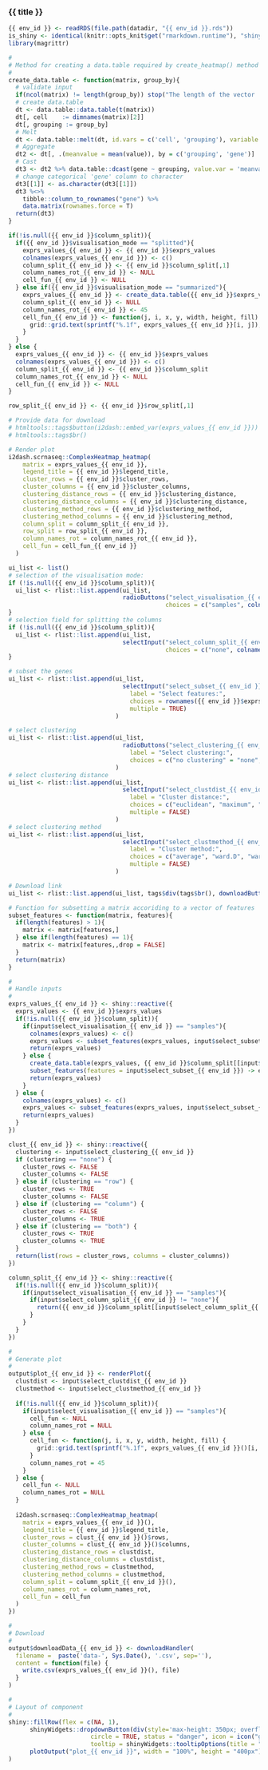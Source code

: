 
### {{ title }}

<!-- Component created on {{ date }} -->

```r
{{ env_id }} <- readRDS(file.path(datadir, "{{ env_id }}.rds"))
is_shiny <- identical(knitr::opts_knit$get("rmarkdown.runtime"), "shiny")
library(magrittr)

```

```r
#
# Method for creating a data.table required by create_heatmap() method from wilson.
#
create_data.table <- function(matrix, group_by){
  # validate input
  if(ncol(matrix) != length(group_by)) stop("The length of the vector 'group_by' should be of the same length as the column number of 'matrix'.")
  # create data.table
  dt <- data.table::data.table(t(matrix))
  dt[, cell    := dimnames(matrix)[2]]
  dt[, grouping := group_by]
  # Melt
  dt <- data.table::melt(dt, id.vars = c('cell', 'grouping'), variable.name='gene')
  # Aggregate
  dt2 <- dt[, .(meanvalue = mean(value)), by = c('grouping', 'gene')]
  # Cast
  dt3 <- dt2 %>% data.table::dcast(gene ~ grouping, value.var = 'meanvalue')
  # change categorical 'gene' column to character
  dt3[[1]] <- as.character(dt3[[1]])
  dt3 %<>% 
    tibble::column_to_rownames("gene") %>%
    data.matrix(rownames.force = T)
  return(dt3)
}
```


```r
if(!is.null({{ env_id }}$column_split)){
  if({{ env_id }}$visualisation_mode == "splitted"){
    exprs_values_{{ env_id }} <- {{ env_id }}$exprs_values
    colnames(exprs_values_{{ env_id }}) <- c()
    column_split_{{ env_id }} <- {{ env_id }}$column_split[,1]
    column_names_rot_{{ env_id }} <- NULL
    cell_fun_{{ env_id }} <- NULL
  } else if({{ env_id }}$visualisation_mode == "summarized"){
    exprs_values_{{ env_id }} <- create_data.table({{ env_id }}$exprs_values, {{ env_id }}$column_split[,1])
    column_split_{{ env_id }} <- NULL
    column_names_rot_{{ env_id }} <- 45
    cell_fun_{{ env_id }} <- function(j, i, x, y, width, height, fill) {
      grid::grid.text(sprintf("%.1f", exprs_values_{{ env_id }}[i, j]), x, y, gp = grid::gpar(fontsize = 10))
    }
  }
} else {
  exprs_values_{{ env_id }} <- {{ env_id }}$exprs_values
  colnames(exprs_values_{{ env_id }}) <- c()
  column_split_{{ env_id }} <- {{ env_id }}$column_split
  column_names_rot_{{ env_id }} <- NULL
  cell_fun_{{ env_id }} <- NULL
}

row_split_{{ env_id }} <- {{ env_id }}$row_split[,1]

# Provide data for download
# htmltools::tags$button(i2dash::embed_var(exprs_values_{{ env_id }})) # prevents large size of the plot
# htmltools::tags$br()

# Render plot
i2dash.scrnaseq::ComplexHeatmap_heatmap(
    matrix = exprs_values_{{ env_id }},
    legend_title = {{ env_id }}$legend_title,
    cluster_rows = {{ env_id }}$cluster_rows,
    cluster_columns = {{ env_id }}$cluster_columns,
    clustering_distance_rows = {{ env_id }}$clustering_distance,
    clustering_distance_columns = {{ env_id }}$clustering_distance,
    clustering_method_rows = {{ env_id }}$clustering_method,
    clustering_method_columns = {{ env_id }}$clustering_method,
    column_split = column_split_{{ env_id }},
    row_split = row_split_{{ env_id }},
    column_names_rot = column_names_rot_{{ env_id }},
    cell_fun = cell_fun_{{ env_id }}
  )
```

```r
ui_list <- list()
# selection of the visualisation mode:
if (!is.null({{ env_id }}$column_split)){
  ui_list <- rlist::list.append(ui_list,
                                radioButtons("select_visualisation_{{ env_id }}", label = "Columns by:",
                                            choices = c("samples", colnames({{ env_id }}$column_split))))
}
# selection field for splitting the columns
if (!is.null({{ env_id }}$column_split)){
  ui_list <- rlist::list.append(ui_list,
                                selectInput("select_column_split_{{ env_id }}", label = "(If 'samples' selected) Column splitting:",
                                            choices = c("none", colnames({{ env_id }}$column_split))))
}

# subset the genes
ui_list <- rlist::list.append(ui_list,
                                selectInput("select_subset_{{ env_id }}",
                                  label = "Select features:",
                                  choices = rownames({{ env_id }}$exprs_values),
                                  multiple = TRUE)
                              )

# select clustering
ui_list <- rlist::list.append(ui_list,
                                radioButtons("select_clustering_{{ env_id }}",
                                  label = "Select clustering:",
                                  choices = c("no clustering" = "none", "columns and rows" = "both", "only columns" = "column", "only rows" = "row"))
                              )
# select clustering distance
ui_list <- rlist::list.append(ui_list,
                                selectInput("select_clustdist_{{ env_id }}",
                                  label = "Cluster distance:",
                                  choices = c("euclidean", "maximum", "manhattan", "binary", "minkowski"),
                                  multiple = FALSE)
                              )
# select clustering method
ui_list <- rlist::list.append(ui_list,
                                selectInput("select_clustmethod_{{ env_id }}",
                                  label = "Cluster method:",
                                  choices = c("average", "ward.D", "ward.D2", "single", "complete", "mcquitty"),
                                  multiple = FALSE)
                              )

# Download link
ui_list <- rlist::list.append(ui_list, tags$div(tags$br(), downloadButton('downloadData_{{ env_id }}', 'Download data')))

# Function for subsetting a matrix accoriding to a vector of features
subset_features <- function(matrix, features){
  if(length(features) > 1){
    matrix <- matrix[features,]
  } else if(length(features) == 1){
    matrix <- matrix[features,,drop = FALSE]
  }
  return(matrix)
}

#
# Handle inputs
#
exprs_values_{{ env_id }} <- shiny::reactive({
  exprs_values <- {{ env_id }}$exprs_values
  if(!is.null({{ env_id }}$column_split)){
    if(input$select_visualisation_{{ env_id }} == "samples"){
      colnames(exprs_values) <- c()
      exprs_values <- subset_features(exprs_values, input$select_subset_{{ env_id }})
      return(exprs_values)
    } else {
      create_data.table(exprs_values, {{ env_id }}$column_split[[input$select_visualisation_{{ env_id }}]]) %>%
      subset_features(features = input$select_subset_{{ env_id }}) -> exprs_values
      return(exprs_values)
    }
  } else {
    colnames(exprs_values) <- c()
    exprs_values <- subset_features(exprs_values, input$select_subset_{{ env_id }})
    return(exprs_values)
  }
})

clust_{{ env_id }} <- shiny::reactive({
  clustering <- input$select_clustering_{{ env_id }}
  if (clustering == "none") {
    cluster_rows <- FALSE
    cluster_columns <- FALSE
  } else if (clustering == "row") {
    cluster_rows <- TRUE
    cluster_columns <- FALSE
  } else if (clustering == "column") {
    cluster_rows <- FALSE
    cluster_columns <- TRUE
  } else if (clustering == "both") {
    cluster_rows <- TRUE
    cluster_columns <- TRUE
  }
  return(list(rows = cluster_rows, columns = cluster_columns))
})

column_split_{{ env_id }} <- shiny::reactive({
  if(!is.null({{ env_id }}$column_split)){
    if(input$select_visualisation_{{ env_id }} == "samples"){
      if(input$select_column_split_{{ env_id }} != "none"){
        return({{ env_id }}$column_split[[input$select_column_split_{{ env_id }}]])
      }
    }
  }
})

#
# Generate plot
#
output$plot_{{ env_id }} <- renderPlot({
  clustdist <- input$select_clustdist_{{ env_id }}
  clustmethod <- input$select_clustmethod_{{ env_id }}
  
  if(!is.null({{ env_id }}$column_split)){
    if(input$select_visualisation_{{ env_id }} == "samples"){
      cell_fun <- NULL
      column_names_rot = NULL
    } else {
      cell_fun <- function(j, i, x, y, width, height, fill) {
        grid::grid.text(sprintf("%.1f", exprs_values_{{ env_id }}()[i, j]), x, y, gp = grid::gpar(fontsize = 10))
      }
      column_names_rot = 45
    }
  } else {
    cell_fun <- NULL
    column_names_rot = NULL
  }
  
  i2dash.scrnaseq::ComplexHeatmap_heatmap(
    matrix = exprs_values_{{ env_id }}(),
    legend_title = {{ env_id }}$legend_title,
    cluster_rows = clust_{{ env_id }}()$rows,
    cluster_columns = clust_{{ env_id }}()$columns,
    clustering_distance_rows = clustdist,
    clustering_distance_columns = clustdist,
    clustering_method_rows = clustmethod,
    clustering_method_columns = clustmethod,
    column_split = column_split_{{ env_id }}(),
    column_names_rot = column_names_rot,
    cell_fun = cell_fun
  )
})

#
# Download
#
output$downloadData_{{ env_id }} <- downloadHandler(
  filename =  paste('data-', Sys.Date(), '.csv', sep=''),
  content = function(file) {
    write.csv(exprs_values_{{ env_id }}(), file)
  }
)

#
# Layout of component
#
shiny::fillRow(flex = c(NA, 1),
      shinyWidgets::dropdownButton(div(style='max-height: 350px; overflow-x: auto;',do.call(shiny::inputPanel, ui_list)),
                       circle = TRUE, status = "danger", icon = icon("gear"), width = "300px",
                       tooltip = shinyWidgets::tooltipOptions(title = "Click, to change plot settings:")),
      plotOutput("plot_{{ env_id }}", width = "100%", height = "400px")
)
```

